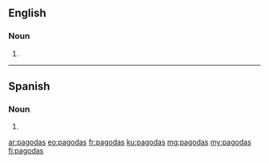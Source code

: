 ==English==

===Noun===
{{head|en|noun plural form}}

# {{plural of|pagoda|lang=en}}
----
==Spanish==

===Noun===
{{head|es|noun form}}

# {{plural of|pagoda|lang=es}}

[[ar:pagodas]]
[[eo:pagodas]]
[[fr:pagodas]]
[[ku:pagodas]]
[[mg:pagodas]]
[[my:pagodas]]
[[fi:pagodas]]
